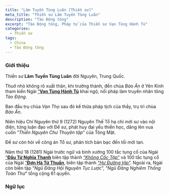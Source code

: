 ```yaml
---
title: "Lâm Tuyền Tùng Luân [Thiền sư]"
meta_title: "Thiền sư Lâm Tuyền Tùng Luân"
description: "Tào Động tông"
excerpt: "Tào Động tông, Pháp tử của Thiền sư Vạn Tùng Hành Tú"
categories:
  - Thiền sư
tags:
  - China
  - Tào Động tông
---
```


### Giới thiệu

Thiền sư **Lâm Tuyền Tùng Luân** đời Nguyên, Trung Quốc.

Thuở nhỏ không rõ xuất thân, khi trưởng thành, đến chùa *Báo Ân* ở Yên Kinh tham kiến Ngài <a href="/masters/Wansong-Xingxiu" target="_blank">“**Vạn Tùng Hành Tú**</a> khai ngộ, nối pháp làm truyền nhân tông *Tào Động*.

Ban đầu trụ chùa *Vạn Thọ* sau đó kế thừa pháp tịch của thầy, trụ trì chùa *Báo Ân*.

Niên hiệu Chí Nguyên thứ 9 (1272) Nguyên Thế Tổ hạ chỉ mời sư vào nội điện, từng luận đạo với Đế sư, phát huy đại yếu thiền học, dâng lên vua cuốn “*Thiền Nguyên Chư Thuyên tập*” của Tông Mật.

Đế sư còn hỏi về công án Tổ sư, phân tích bàn bạc đến tối mới tan.

Năm thứ 18 (1281) Ngài trước ngữ và bình xướng
100 tắc tụng cổ của Ngài <a href="/masters/Touzi-Yiqing" target="_blank">“**Đầu Tử Nghĩa Thanh**</a> biên tập thành <a href="/koans/gioi-thieu-khong-coc-tap" target="_blank">“*Không Cốc Tập*”</a>
và 100 tắc tụng cổ của Ngài <a href="/masters/Danxia-Zichun" target="_blank">“**Đơn Hà Tử Thuần**</a>, biên tập thành <a href="/koans/gioi-thieu-hu-duong-tap" target="_blank">“*Hư Đường tập*”</a>.
Ngoài ra, Ngài còn biên tập “*Ngũ Đăng Hội Nguyên Tục Lược*”, “*Ngũ Đăng Nghiêm Thống Toàn Thư*” tổng cộng 61 quyển.

### Ngữ lục
